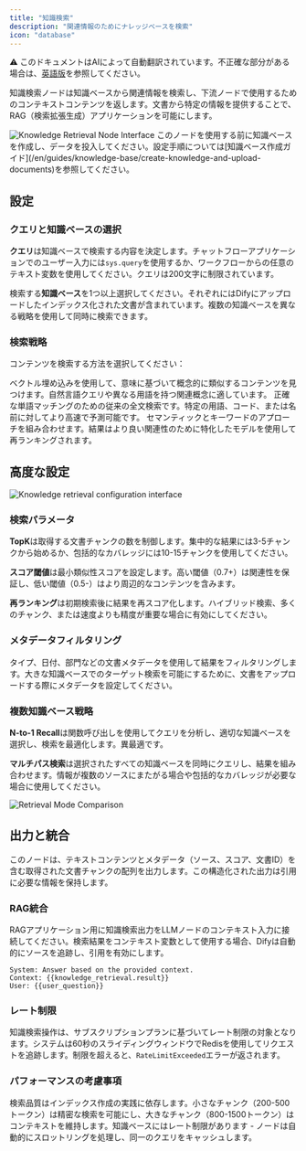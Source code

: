 ```yaml
---
title: "知識検索"
description: "関連情報のためにナレッジベースを検索"
icon: "database"
---
```


<Note> ⚠️ このドキュメントはAIによって自動翻訳されています。不正確な部分がある場合は、[英語版](/en/documentation/pages/nodes/knowledge-retrieval)を参照してください。</Note>


知識検索ノードは知識ベースから関連情報を検索し、下流ノードで使用するためのコンテキストコンテンツを返します。文書から特定の情報を提供することで、RAG（検索拡張生成）アプリケーションを可能にします。

<Frame caption="知識検索ノードの設定">
  <img src="https://assets-docs.dify.ai/dify-enterprise-mintlify/en/guides/workflow/node/d90961c6d794d425a8e11df177315188.png" alt="Knowledge Retrieval Node Interface" />
</Frame>

<Info>
  このノードを使用する前に知識ベースを作成し、データを投入してください。設定手順については[知識ベース作成ガイド](/en/guides/knowledge-base/create-knowledge-and-upload-documents)を参照してください。
</Info>

## 設定

### クエリと知識ベースの選択

**クエリ**は知識ベースで検索する内容を決定します。チャットフローアプリケーションでのユーザー入力には`sys.query`を使用するか、ワークフローからの任意のテキスト変数を使用してください。クエリは200文字に制限されています。

検索する**知識ベース**を1つ以上選択してください。それぞれにはDifyにアップロードしたインデックス化された文書が含まれています。複数の知識ベースを異なる戦略を使用して同時に検索できます。

### 検索戦略

コンテンツを検索する方法を選択してください：

<Tabs>
  <Tab title="セマンティック検索">
    ベクトル埋め込みを使用して、意味に基づいて概念的に類似するコンテンツを見つけます。自然言語クエリや異なる用語を持つ関連概念に適しています。
  </Tab>
  
  <Tab title="キーワード検索">
    正確な単語マッチングのための従来の全文検索です。特定の用語、コード、または名前に対してより高速で予測可能です。
  </Tab>
  
  <Tab title="ハイブリッド検索">
    セマンティックとキーワードのアプローチを組み合わせます。結果はより良い関連性のために特化したモデルを使用して再ランキングされます。
  </Tab>
</Tabs>

## 高度な設定

<Frame caption="高度な検索設定オプション">
  <img src="https://assets-docs.dify.ai/2025/03/fbd43d558f83b355a1b18ac26a253b84.png" alt="Knowledge retrieval configuration interface" />
</Frame>

### 検索パラメータ

**TopK**は取得する文書チャンクの数を制御します。集中的な結果には3-5チャンクから始めるか、包括的なカバレッジには10-15チャンクを使用してください。

**スコア閾値**は最小類似性スコアを設定します。高い閾値（0.7+）は関連性を保証し、低い閾値（0.5-）はより周辺的なコンテンツを含みます。

**再ランキング**は初期検索後に結果を再スコア化します。ハイブリッド検索、多くのチャンク、または速度よりも精度が重要な場合に有効にしてください。

### メタデータフィルタリング

タイプ、日付、部門などの文書メタデータを使用して結果をフィルタリングします。大きな知識ベースでのターゲット検索を可能にするために、文書をアップロードする際にメタデータを設定してください。

### 複数知識ベース戦略

**N-to-1 Recall**は関数呼び出しを使用してクエリを分析し、適切な知識ベースを選択し、検索を最適化します。異最適です。

**マルチパス検索**は選択されたすべての知識ベースを同時にクエリし、結果を組み合わせます。情報が複数のソースにまたがる場合や包括的なカバレッジが必要な場合に使用してください。

<Frame caption="複数知識ベースの検索戦略の比較">
  <img src="https://assets-docs.dify.ai/dify-enterprise-mintlify/en/guides/workflow/node/4a3007cda9dfa50ddac3711693725dce.png" alt="Retrieval Mode Comparison" />
</Frame>

## 出力と統合

このノードは、テキストコンテンツとメタデータ（ソース、スコア、文書ID）を含む取得された文書チャンクの配列を出力します。この構造化された出力は引用に必要な情報を保持します。

### RAG統合

RAGアプリケーション用に知識検索出力をLLMノードのコンテキスト入力に接続してください。検索結果をコンテキスト変数として使用する場合、Difyは自動的にソースを追跡し、引用を有効にします。

```text
System: Answer based on the provided context.
Context: {{knowledge_retrieval.result}}
User: {{user_question}}
```

### レート制限

知識検索操作は、サブスクリプションプランに基づいてレート制限の対象となります。システムは60秒のスライディングウィンドウでRedisを使用してリクエストを追跡します。制限を超えると、`RateLimitExceeded`エラーが返されます。

### パフォーマンスの考慮事項

検索品質はインデックス作成の実践に依存します。小さなチャンク（200-500トークン）は精密な検索を可能にし、大きなチャンク（800-1500トークン）はコンテキストを維持します。知識ベースにはレート制限があります - ノードは自動的にスロットリングを処理し、同一のクエリをキャッシュします。

